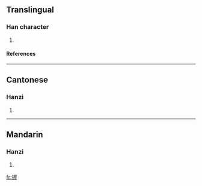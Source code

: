 ==Translingual==
===Han character===
{{Han char|rn=64|rad=手|as=12|sn=15|four=|canj=手尸卜十 (QSYJ)}}
# {{defn|Han|sort=手12}}
====References====
{{Han ref|kx=0448.110|dkj=12515|dj=0799.020|hdz=31938.070|uh=6431|ud=25649}}

----
==Cantonese==
===Hanzi===
{{yue-hanzi|jyut=}}
# {{defn|Cantonese}}

----
==Mandarin==
===Hanzi===
{{cmn-hanzi|pin=[[huá]] ([[hua2]]), [[zhì]] ([[zhi4]])|wg=hua<sup>2</sup>, chih<sup>4</sup>}}
# {{defn|Mandarin}}

[[fr:搱]]